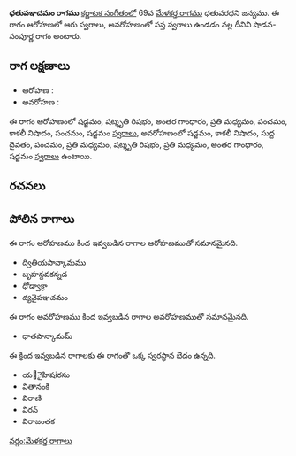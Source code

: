 {{Infobox ragam
	| name          	= ధతుపఞచమం
	| synonym	    	= 
	| mela          	= 
	| chakra        	= 
	| janaka        	= 
	| type          	= శాడవ-సంపూర్ణ
	| arohanam      	= {{svaraC|S|R3|G3|M2|P|N3|P|S'}} 
	| avarohanam    	= {{svaraC|S'|N3|D1|P|M2|R3|M2|G3|S}}
	| jeeva         	=
	| chhaya        	=
	| nyasa         	=
	| vishesha      	= 
	| equivalent  		= 
}}
{{కర్ణాటక సంగీత రాగాలు}}
'''ధతుపఞచమం రాగము''' [[కర్ణాటక సంగీతం]]లో 69వ [[మేళకర్త రాగము]] ధతువరధని జన్యము.  ఈ రాగం ఆరోహణలో ఆరు స్వరాలు, అవరోహణంలో సప్త స్వరాలు ఉండడం వల్ల దీనిని షాడవ-సంపూర్ణ రాగం అంటారు.


==రాగ లక్షణాలు==


* ఆరోహణ : {{svaraC|S|R3|G3|M2|P|N3|P|S'}} 
* అవరోహణ : {{svaraC|S'|N3|D1|P|M2|R3|M2|G3|S}}

ఈ రాగం ఆరోహణంలో షడ్జమం, షట్శృతి రిషభం, అంతర గాంధారం, ప్రతి మధ్యమం, పంచమం, కాకలీ నిషాదం, పంచమం, షడ్జమం [[స్వరాలు]], అవరోహణంలో షడ్జమం, కాకలీ నిషాదం, సుద్ద దైవతం, పంచమం, ప్రతి మధ్యమం, షట్శృతి రిషభం, ప్రతి మధ్యమం, అంతర గాంధారం, షడ్జమం [[స్వరాలు]] ఉంటాయి.

==రచనలు==



==పోలిన రాగాలు==
ఈ రాగం ఆరోహణము కింద ఇవ్వబడిన రాగాల ఆరోహణముతో సమానమైనది.
* ద్వితియపాన్కామము
* బృహన్దవకన్నడ
* ధోడ్వాక్రా
* ద్యవైపఞచమం

ఈ రాగం అవరోహణము కింద ఇవ్వబడిన రాగాల అవరోహణముతో సమానమైనది.
* ధాతపాన్కామమ్

ఈ క్రింద ఇవ్వబడిన రాగాలకు ఈ రాగంతో ఒక్క స్వరస్థాన భేదం ఉన్నది.
* య౅ైహిషiరసు
* వితానంకి
* విరాణి
* విరన్
* విరాజంతక



[[వర్గం:మేళకర్త రాగాలు]]